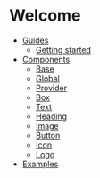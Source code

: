 # Welcome

- [Guides](guide/readme.mdx)
  - [Getting started](guide/getting-started.mdx)
- [Components](components/readme.mdx)
  - [Base](components/base.mdx)
  - [Global](components/global.mdx)
  - [Provider](components/provider.mdx)
  - [Box](components/box.mdx)
  - [Text](components/text.mdx)
  - [Heading](components/heading.mdx)
  - [Image](components/image.mdx)
  - [Button](components/button.mdx)
  - [Icon](components/icon.mdx)
  - [Logo](components/logo.mdx)
- [Examples](examples.mdx)
